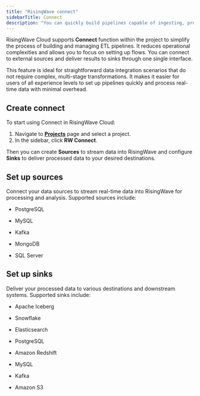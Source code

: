```yaml
---
title: "RisingWave connect"
sidebarTitle: Connect
description: "You can quickly build pipelines capable of ingesting, processing, and delivering real-time data."
---
```


RisingWave Cloud supports **Connect** function within the project to simplify the process of building and managing ETL pipelines. It reduces operational complexities and allows you to focus on setting up flows. You can connect to external sources and deliver results to sinks through one single interface.

This feature is ideal for straightforward data integration scenarios that do not require complex, multi-stage transformations. It makes it easier for users of all experience levels to set up pipelines quickly and process real-time data with minimal overhead.

## Create connect

To start using Connect in RisingWave Cloud:

1. Navigate to [**Projects**](https://cloud.risingwave.com/project/home/) page and select a project.
2. In the sidebar, click **RW Connect**.

Then you can create **Sources** to stream data into RisingWave and configure **Sinks** to deliver processed data to your desired destinations.

## Set up sources

Connect your data sources to stream real-time data into RisingWave for processing and analysis. Supported sources include:

- PostgreSQL

- MySQL

- Kafka

- MongoDB

- SQL Server

## Set up sinks

Deliver your processed data to various destinations and downstream systems. Supported sinks include:

- Apache Iceberg

- Snowflake

- Elasticsearch

- PostgreSQL

- Amazon Redshift

- MySQL

- Kafka

- Amazon S3

